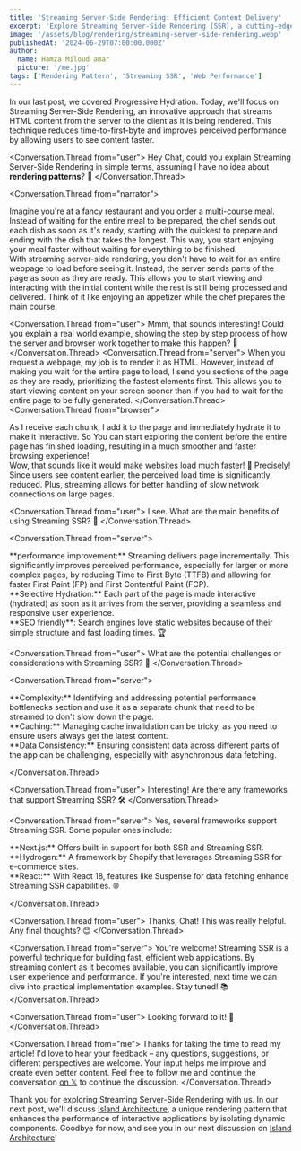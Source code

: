 ```yaml
---
title: 'Streaming Server-Side Rendering: Efficient Content Delivery'
excerpt: 'Explore Streaming Server-Side Rendering (SSR), a cutting-edge technique that streams HTML content for faster initial page loads and improved user experiences.'
image: '/assets/blog/rendering/streaming-server-side-rendering.webp'
publishedAt: '2024-06-29T07:00:00.000Z'
author:
  name: Hamza Miloud amar
  picture: '/me.jpg'
tags: ['Rendering Pattern', 'Streaming SSR', 'Web Performance']
---
```


In our last post, we covered Progressive Hydration. Today, we'll focus on Streaming Server-Side Rendering, an innovative approach that streams HTML content from the server to the client as it is being rendered. This technique reduces time-to-first-byte and improves perceived performance by allowing users to see content faster.

<Conversation>

<Conversation.Thread from="user">
  Hey Chat, could you explain Streaming Server-Side Rendering in
  simple terms, assuming I have no idea about **rendering patterns**?
  🤔
</Conversation.Thread>

<Conversation.Thread from="narrator">
  <div>
    Imagine you're at a fancy restaurant and you order a multi-course
    meal. Instead of waiting for the entire meal to be prepared, the
    chef sends out each dish as soon as it's ready, starting with the
    quickest to prepare and ending with the dish that takes the
    longest. This way, you start enjoying your meal faster without
    waiting for everything to be finished.
  </div>
  <div>
    With streaming server-side rendering, you don't have to wait for
    an entire webpage to load before seeing it. Instead, the server
    sends parts of the page as soon as they are ready. This allows you
    to start viewing and interacting with the initial content while
    the rest is still being processed and delivered. Think of it like
    enjoying an appetizer while the chef prepares the main course.
  </div>
</Conversation.Thread>

<Conversation.Thread from="user">
  Mmm, that sounds interesting! Could you explain a real world
  example, showing the step by step process of how the server and
  browser work together to make this happen? 🤔
</Conversation.Thread>
<Conversation.Thread from="server">
  When you request a webpage, my job is to render it as HTML. However,
  instead of making you wait for the entire page to load, I send you
  sections of the page as they are ready, prioritizing the fastest
  elements first. This allows you to start viewing content on your
  screen sooner than if you had to wait for the entire page to be
  fully generated.
</Conversation.Thread>
<Conversation.Thread from="browser">
  <div>
    As I receive each chunk, I add it to the page and immediately
    hydrate it to make it interactive. So You can start exploring the
    content before the entire page has finished loading, resulting in
    a much smoother and faster browsing experience!
  </div>
</Conversation.Thread>
<Conversation.Thread from="user">
  Wow, that sounds like it would make websites load much faster! 🚀
</Conversation.Thread>
<Conversation.Thread from="browser">
  Precisely! Since users see content earlier, the perceived load time
  is significantly reduced. Plus, streaming allows for better handling
  of slow network connections on large pages.
</Conversation.Thread>

<Conversation.Thread from="user">
  I see. What are the main benefits of using Streaming SSR? 🌟
</Conversation.Thread>

<Conversation.Thread from="server">
  <div>
    **performance improvement:** Streaming delivers page
    incrementally. This significantly improves perceived performance,
    especially for larger or more complex pages, by reducing Time to
    First Byte (TTFB) and allowing for faster First Paint (FP) and
    First Contentful Paint (FCP).
  </div>
  <div>
    **Selective Hydration:** Each part of the page is made interactive
    (hydrated) as soon as it arrives from the server, providing a
    seamless and responsive user experience.
  </div>
  <div>
    **SEO friendly**: Search engines love static websites because of
    their simple structure and fast loading times. 🏆
  </div>
</Conversation.Thread>

<Conversation.Thread from="user">
  What are the potential challenges or considerations with Streaming
  SSR? 🤔
</Conversation.Thread>

<Conversation.Thread from="server">
<div>
  **Complexity:** Identifying and addressing potential performance
  bottlenecks section and use it as a separate chunk that need to be
  streamed to don't slow down the page.
</div>
<div>
  **Caching:** Managing cache invalidation can be tricky, as you need
  to ensure users always get the latest content.
</div>
<div>
  **Data Consistency:** Ensuring consistent data across different
  parts of the app can be challenging, especially with asynchronous
  data fetching.
</div>

</Conversation.Thread>

<Conversation.Thread from="user">
  Interesting! Are there any frameworks that support Streaming SSR? 🛠️
</Conversation.Thread>

<Conversation.Thread from="server">
Yes, several frameworks support Streaming SSR. Some popular ones include:

<div>
  **Next.js:** Offers built-in support for both SSR and Streaming SSR.
</div>
<div>
  **Hydrogen:** A framework by Shopify that leverages Streaming SSR
  for e-commerce sites.
</div>
<div>
  **React:** With React 18, features like Suspense for data fetching
  enhance Streaming SSR capabilities. 🌐
</div>

</Conversation.Thread>

<Conversation.Thread from="user">
  Thanks, Chat! This was really helpful. Any final thoughts? 😊
</Conversation.Thread>

<Conversation.Thread from="server">
  You're welcome! Streaming SSR is a powerful technique for building
  fast, efficient web applications. By streaming content as it becomes
  available, you can significantly improve user experience and
  performance. If you're interested, next time we can dive into
  practical implementation examples. Stay tuned! 📚
</Conversation.Thread>

<Conversation.Thread from="user">
  Looking forward to it! 📖
</Conversation.Thread>

<Conversation.Thread from="me">
  Thanks for taking the time to read my article! I'd love to hear your
  feedback – any questions, suggestions, or different perspectives are
  welcome. Your input helps me improve and create even better content.
  Feel free to follow me and continue the conversation [on
  𝕏](https://x.com/HamzaMiloudAma1) to continue the discussion.
</Conversation.Thread>

</Conversation>

Thank you for exploring Streaming Server-Side Rendering with us. In our next post, we'll discuss [Island Architecture](/blogs/island-architecture), a unique rendering pattern that enhances the performance of interactive applications by isolating dynamic components. Goodbye for now, and see you in our next discussion on [Island Architecture](/blogs/island-architecture)!
